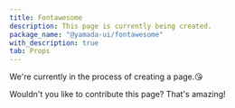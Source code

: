 ```yaml
---
title: Fontawesome
description: This page is currently being created.
package_name: "@yamada-ui/fontawesome"
with_description: true
tab: Props
---
```


We're currently in the process of creating a page.😘

Wouldn't you like to contribute this page? That's amazing!
